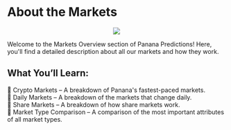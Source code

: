 

# About the Markets
<center><img src={MarketsBanana} style={{width: 200}} /></center>

Welcome to the Markets Overview section of Panana Predictions! Here, you'll find a detailed description about all our markets and how they work.

## What You’ll Learn:
🔹 Crypto Markets – A breakdown of Panana's fastest-paced markets.\
🔹 Daily Markets – A breakdown of the markets that change daily.\
🔹 Share Markets – A breakdown of how share markets work.\
🔹 Market Type Comparison – A comparison of the most important attributes of all market types.